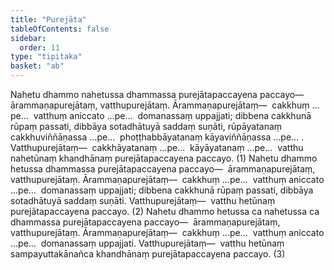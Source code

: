 ```yaml
---
title: "Purejāta"
tableOfContents: false
sidebar:
  order: 11
type: "tipitaka"
basket: "ab"
---
```



<DynamicBreadcrumb />

<Division number="31">

<Paragraph number="81">
Nahetu dhammo nahetussa dhammassa purejātapaccayena paccayo—  ārammaṇapurejātaṃ, vatthupurejātaṃ. <Emphasis>Ārammaṇapurejātaṃ</Emphasis>—  cakkhuṃ …pe…  vatthuṃ aniccato …pe…  domanassaṃ uppajjati; dibbena cakkhunā rūpaṃ passati, dibbāya sotadhātuyā saddaṃ suṇāti, rūpāyatanaṃ cakkhuviññāṇassa …pe…  phoṭṭhabbāyatanaṃ kāyaviññāṇassa …pe… . <Emphasis>Vatthupurejātaṃ</Emphasis>—  cakkhāyatanaṃ …pe…  kāyāyatanaṃ …pe…  vatthu nahetūnaṃ khandhānaṃ purejātapaccayena paccayo. (1)
</Paragraph>

<Paragraph number="82">
Nahetu dhammo hetussa dhammassa purejātapaccayena paccayo—  ārammaṇapurejātaṃ, vatthupurejātaṃ. <Emphasis>Ārammaṇapurejātaṃ</Emphasis>—  cakkhuṃ …pe…  vatthuṃ aniccato …pe…  domanassaṃ uppajjati; dibbena cakkhunā rūpaṃ passati, dibbāya sotadhātuyā saddaṃ suṇāti. <Emphasis>Vatthupurejātaṃ</Emphasis>—  vatthu hetūnaṃ purejātapaccayena paccayo. (2)
</Paragraph>

<Paragraph number="83">
Nahetu dhammo hetussa ca nahetussa ca dhammassa purejātapaccayena paccayo—  ārammaṇapurejātaṃ, vatthupurejātaṃ. <Emphasis>Ārammaṇapurejātaṃ</Emphasis>—  cakkhuṃ …pe…  vatthuṃ aniccato …pe…  domanassaṃ uppajjati. <Emphasis>Vatthupurejātaṃ</Emphasis>—  vatthu hetūnaṃ sampayuttakānañca khandhānaṃ purejātapaccayena paccayo. (3)
</Paragraph>
</Division>